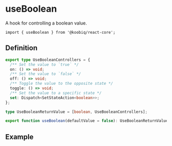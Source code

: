 

<Meta of={Stories} />

# useBoolean

A hook for controlling a boolean value.

```tsx
import { useBoolean } from '@koobiq/react-core';
```

## Definition

```ts
export type UseBooleanControllers = {
  /** Set the value to `true` */
  on: () => void;
  /** Set the value to `false` */
  off: () => void;
  /** Toggle the value to the opposite state */
  toggle: () => void;
  /** Set the value to a specific state */
  set: Dispatch<SetStateAction<boolean>>;
};

type UseBooleanReturnValue = [boolean, UseBooleanControllers];

export function useBoolean(defaultValue = false): UseBooleanReturnValue;
```

## Example

<Story of={Stories.Example} />
